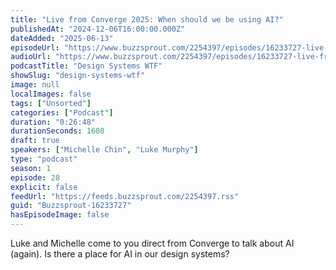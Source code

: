 ```yaml
---
title: "Live from Converge 2025: When should we be using AI?"
publishedAt: "2024-12-06T16:00:00.000Z"
dateAdded: "2025-06-13"
episodeUrl: "https://www.buzzsprout.com/2254397/episodes/16233727-live-from-converge-2025-when-should-we-be-using-ai.mp3"
audioUrl: "https://www.buzzsprout.com/2254397/episodes/16233727-live-from-converge-2025-when-should-we-be-using-ai.mp3"
podcastTitle: "Design Systems WTF"
showSlug: "design-systems-wtf"
image: null
localImages: false
tags: ["Unsorted"]
categories: ["Podcast"]
duration: "0:26:48"
durationSeconds: 1608
draft: true
speakers: ["Michelle Chin", "Luke Murphy"]
type: "podcast"
season: 1
episode: 28
explicit: false
feedUrl: "https://feeds.buzzsprout.com/2254397.rss"
guid: "Buzzsprout-16233727"
hasEpisodeImage: false
---
```

Luke and Michelle come to you direct from Converge to talk about AI (again). Is there a place for AI in our design systems?
